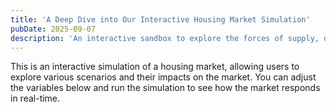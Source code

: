 ```yaml
---
title: 'A Deep Dive into Our Interactive Housing Market Simulation'
pubDate: 2025-09-07
description: 'An interactive sandbox to explore the forces of supply, demand, and investment in the housing market.'
---
```


This is an interactive simulation of a housing market, allowing users to explore various scenarios and their impacts on the market. You can adjust the variables below and run the simulation to see how the market responds in real-time.

<HousingSimulation client:load />

